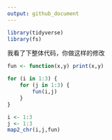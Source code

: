 ```yaml
---
output: github_document
---
```


```r
library(tidyverse)
library(fs)
```

我看了下整体代码，你做这样的修改

```r
fun <- function(x,y) print(x,y)
```


```r
for (i in 1:3) {
    for (j in 1:3) {
        fun(i,j)
    }
}
```

```r
i <- 1:3
j <- 1:3
map2_chr(i,j,fun)
```

